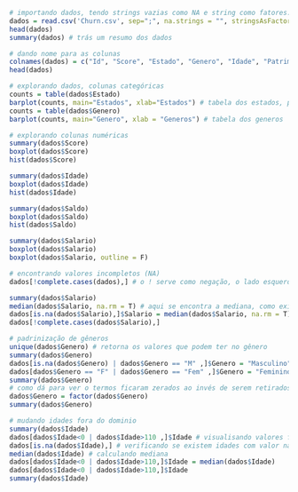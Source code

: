 ```r
# importando dados, tendo strings vazias como NA e string como fatores.
dados = read.csv('Churn.csv', sep=";", na.strings = "", stringsAsFactors = T)
head(dados)
summary(dados) # trás um resumo dos dados
```

```r
# dando nome para as colunas
colnames(dados) = c("Id", "Score", "Estado", "Genero", "Idade", "Patrimonio","Saldo", "Produtos", "TemCartCredito", "Ativo", "Salario", "Saiu")
head(dados)
```
```r
# explorando dados, colunas categóricas
counts = table(dados$Estado)
barplot(counts, main="Estados", xlab="Estados") # tabela dos estados, passando o título e o nome do eixo x
counts = table(dados$Genero)
barplot(counts, main="Genero", xlab = "Generos") # tabela dos generos
```
```r
# explorando colunas numéricas
summary(dados$Score)
boxplot(dados$Score)
hist(dados$Score)
```
```r
summary(dados$Idade)
boxplot(dados$Idade)
hist(dados$Idade)
```
```r
summary(dados$Saldo)
boxplot(dados$Saldo)
hist(dados$Saldo)
```
```r
summary(dados$Salario)
boxplot(dados$Salario)
boxplot(dados$Salario, outline = F)
```
```r
# encontrando valores incompletos (NA)
dados[!complete.cases(dados),] # o ! serve como negação, o lado esquerdo da vírgula é para as linhas e o direito é para as colunas

```
```r
summary(dados$Salario)
median(dados$Salario, na.rm = T) # aqui se encontra a mediana, como existem valores (na) é preciso usar o na.rm como True, ou se não a função irá retornar (na) também.
dados[is.na(dados$Salario),]$Salario = median(dados$Salario, na.rm = T) # fazendo um teste lógico para encontrar os campos vazios e já substituir pela mediana.
dados[!complete.cases(dados$Salario),]
```
```r
# padrinização de gêneros
unique(dados$Genero) # retorna os valores que podem ter no gênero
summary(dados$Genero)
dados[is.na(dados$Genero) | dados$Genero == "M" ,]$Genero = "Masculino"  # aqui estamos trocando os valores vazios e os valores que estão com M, tudo para Masculino
dados[dados$Genero == "F" | dados$Genero == "Fem" ,]$Genero = "Feminino"
summary(dados$Genero)
# como dá para ver o termos ficaram zerados ao invés de serem retirados, e agora podemos retirar eles.
dados$Genero = factor(dados$Genero)
summary(dados$Genero)
```
```r
# mudando idades fora do dominio
summary(dados$Idade)
dados[dados$Idade<0 | dados$Idade>110 ,]$Idade # visualisando valores fora do dominio
dados[is.na(dados$Idade),] # verificando se existem idades com valor na
median(dados$Idade) # calculando mediana
dados[dados$Idade<0 | dados$Idade>110,]$Idade = median(dados$Idade)
dados[dados$Idade<0 | dados$Idade>110,]$Idade
summary(dados$Idade)
```


